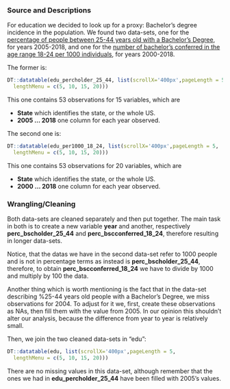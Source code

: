 ### Source and Descriptions

For education we decided to look up for a proxy: Bachelor's degree incidence in the population. We found two data-sets, one for the [percentage of people between 25-44 years old with a Bachelor's Degree](https://ncses.nsf.gov/indicators/states/indicator/bachelors-degree-holders-per-25-44-year-olds/table), for years 2005-2018, and one for the [number of bachelor's conferred in the age range 18-24 per 1000 individuals](https://ncses.nsf.gov/indicators/states/indicator/bachelors-degrees-per-1000-18-24-year-olds/table), for years 2000-2018. 

The former is:

```r
DT::datatable(edu_percholder_25_44, list(scrollX='400px',pageLength = 5,
  lengthMenu = c(5, 10, 15, 20)))
```

This one contains 53 observations for 15 variables, which are

<ul>
  <li> <b>State</b> which identifies the state, or the whole US. </li>
  <li> <b>2005 ... 2018</b> one column for each year observed. </li>
</ul>

The second one is:

```r
DT::datatable(edu_per1000_18_24, list(scrollX='400px',pageLength = 5,
  lengthMenu = c(5, 10, 15, 20)))
```

This one contains 53 observations for 20 variables, which are

<ul>
  <li> <b>State</b> which identifies the state, or the whole US. </li>
  <li> <b>2000 ... 2018</b> one column for each year observed. </li>
</ul>


### Wrangling/Cleaning

Both data-sets are cleaned separately and then put together. The main task in both is to 
create a new variable <b>year</b> and another, respectively <b>perc_bscholder_25_44</b> and <b>perc_bscconferred_18_24</b>, therefore resulting in longer data-sets. 

Notice, that the datas we have in the second data-set refer to 1000 people and is not in percentage terms as instead is <b>perc_bscholder_25_44</b>, therefore, to obtain <b>perc_bscconferred_18_24</b> we have to divide by 1000 and multiply by 100 the data.

Another thing which is worth mentioning is the fact that in the data-set describing %25-44 years old people with a Bachelor's Degree, we miss observations for 2004. To adjust for it we, first, create these observations as NAs, then fill them with the value from 2005. In our opinion this shouldn't alter our analysis, because the difference from year to year is relatively small.

Then, we join the two cleaned data-sets in "edu":

```r
DT::datatable(edu, list(scrollX='400px',pageLength = 5,
  lengthMenu = c(5, 10, 15, 20)))
```

There are no missing values in this data-set, although remember that the ones we had in <b>edu_percholder_25_44</b> have been filled with 2005's values.
